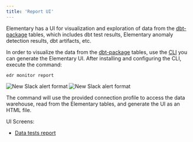 ```yaml
---
title: 'Report UI'
---
```


Elementary has a UI for visualization and exploration of data from the [dbt-package](/contributions#guide-on-contributing-to-the-dbt-package) tables, which includes dbt test results, Elementary anomaly detection results, dbt artifacts, etc.  


In order to visualize the data from the [dbt-package](/contributions#guide-on-contributing-to-the-dbt-package) tables, use the [CLI](/cli-install) you can generate the Elementary UI.
After installing and configuring the CLI, execute the command:

```shell
edr monitor report
```

<img src="img/report-ui-1.png" alt="New Slack alert format" />

<img src="img/report-ui-2.png" alt="New Slack alert format" />

The command will use the provided connection profile to access the data warehouse, read from the Elementary tables, and generate the UI as an HTML file. 

UI Screens:
- [Data tests report](/data-and-dbt-tests-report-ui)